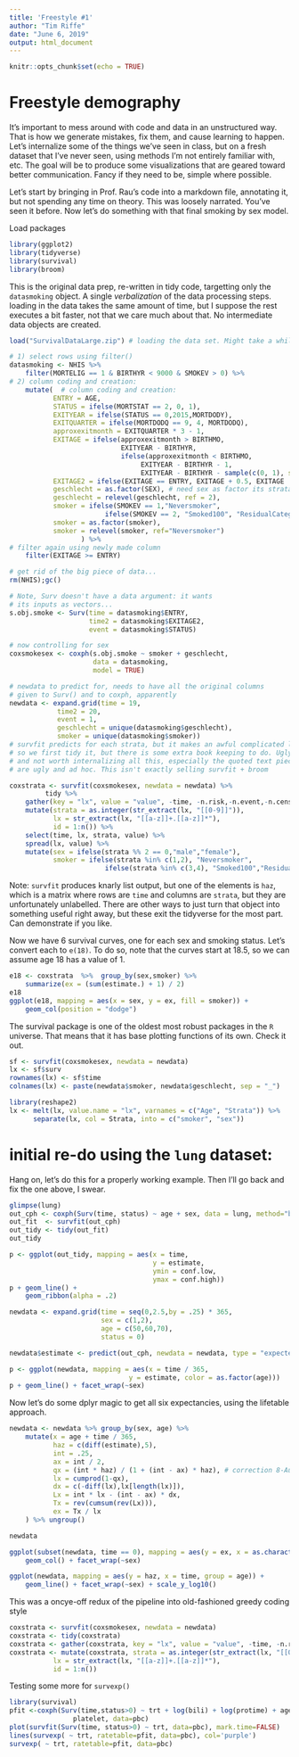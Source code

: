 ```yaml
---
title: 'Freestyle #1'
author: "Tim Riffe"
date: "June 6, 2019"
output: html_document
---
```


```r
knitr::opts_chunk$set(echo = TRUE)
```

# Freestyle demography

It's important to mess around with code and data in an unstructured way. That is how we generate mistakes, fix them, and cause learning to happen. Let's internalize some of the things we've seen in class, but on a fresh dataset that I've never seen, using methods I'm not entirely familiar with, etc. The goal will be to produce some visualizations that are geared toward better communication. Fancy if they need to be, simple where possible. 

Let's start by bringing in Prof. Rau's code into a markdown file, annotating it, but not spending any time on theory. This was loosely narrated. You've seen it before. Now let's do something with that final smoking by sex model.

Load packages
```r
library(ggplot2)
library(tidyverse)
library(survival)
library(broom)
```

This is the original data prep, re-written in tidy code, targetting only the `datasmoking` object. A single *verbalization* of the data processing steps. loading in the data takes the same amount of time, but I suppose the rest executes a bit faster, not that we care much about that. No intermediate data objects are created.
```r
load("SurvivalDataLarge.zip") # loading the data set. Might take a while...

# 1) select rows using filter()
datasmoking <- NHIS %>% 
	filter(MORTELIG == 1 & BIRTHYR < 9000 & SMOKEV > 0) %>%
# 2) column coding and creation:
	mutate(  # column coding and creation:
           ENTRY = AGE,
		   STATUS = ifelse(MORTSTAT == 2, 0, 1),
		   EXITYEAR = ifelse(STATUS == 0,2015,MORTDODY),
		   EXITQUARTER = ifelse(MORTDODQ == 9, 4, MORTDODQ),
		   approxexitmonth = EXITQUARTER * 3 - 1,
		   EXITAGE = ifelse(approxexitmonth > BIRTHMO,
				  			EXITYEAR - BIRTHYR,
				  			ifelse(approxexitmonth < BIRTHMO,
				  				 EXITYEAR - BIRTHYR - 1,
				  				 EXITYEAR - BIRTHYR - sample(c(0, 1), size = 1))),
		   EXITAGE2 = ifelse(EXITAGE == ENTRY, EXITAGE + 0.5, EXITAGE  ),
		   geschlecht = as.factor(SEX), # need sex as factor its strata
		   geschlecht = relevel(geschlecht, ref = 2),
		   smoker = ifelse(SMOKEV == 1,"Neversmoker",
		   				ifelse(SMOKEV == 2, "Smoked100", "ResidualCategory")),
		   smoker = as.factor(smoker),
		   smoker = relevel(smoker, ref="Neversmoker")
				  ) %>%
# filter again using newly made column
	filter(EXITAGE >= ENTRY)

# get rid of the big piece of data...
rm(NHIS);gc()

# Note, Surv doesn't have a data argument: it wants
# its inputs as vectors...
s.obj.smoke <- Surv(time = datasmoking$ENTRY, 
					time2 = datasmoking$EXITAGE2, 
					event = datasmoking$STATUS)

# now controlling for sex
coxsmokesex <- coxph(s.obj.smoke ~ smoker + geschlecht, 
					 data = datasmoking,
					 model = TRUE)

# newdata to predict for, needs to have all the original columns
# given to Surv() and to coxph, apparently
newdata <- expand.grid(time = 19,
			time2 = 20,
			event = 1,
			geschlecht = unique(datasmoking$geschlecht),
			smoker = unique(datasmoking$smoker)) 
# survfit predicts for each strata, but it makes an awful complicated list,
# so we first tidy it, but there is some extra book keeping to do. Ugly ugly code
# and not worth internalizing all this, especially the quoted text pieces, which
# are ugly and ad hoc. This isn't exactly selling survfit + broom

coxstrata <- survfit(coxsmokesex, newdata = newdata) %>%
	     tidy %>% 
	gather(key = "lx", value = "value", -time, -n.risk,-n.event,-n.censor) %>% 
	mutate(strata = as.integer(str_extract(lx, "[[0-9]]")),
		   lx = str_extract(lx, "[[a-z]]+.[[a-z]]*"),
		   id = 1:n()) %>%
	select(time, lx, strata, value) %>%
	spread(lx, value) %>%
	mutate(sex = ifelse(strata %% 2 == 0,"male","female"),
		   smoker = ifelse(strata %in% c(1,2), "Neversmoker",
		   				ifelse(strata %in% c(3,4), "Smoked100","Residual")))

```
Note: `survfit` produces knarly list output, but one of the elements is `haz`, which is a matrix where rows are `time` and columns are `strata`, but they are unfortunately unlabelled. There are other ways to just turn that object into something useful right away, but these exit the tidyverse for the most part. Can demonstrate if you like.



Now we have 6 survival curves, one for each sex and smoking status. Let's convert each to `e(18)`. To do so, note that the curves start at 18.5, so we can assume age 18 has a value of 1.
```r
e18 <- coxstrata  %>%  group_by(sex,smoker) %>% 
	summarize(ex = (sum(estimate.) + 1) / 2)
e18
ggplot(e18, mapping = aes(x = sex, y = ex, fill = smoker)) +
	geom_col(position = "dodge") 
```

The survival package is one of the oldest most robust packages in the `R` universe. That means that it has base plotting functions of its own. Check it out.
```r
sf <- survfit(coxsmokesex, newdata = newdata)
lx <- sf$surv
rownames(lx) <- sf$time
colnames(lx) <- paste(newdata$smoker, newdata$geschlecht, sep = "_")

library(reshape2)
lx <- melt(lx, value.name = "lx", varnames = c("Age", "Strata")) %>% 
      separate(lx, col = Strata, into = c("smoker", "sex"))

```

# initial re-do using the `lung` dataset:
Hang on, let's do this for a properly working example. Then I'll go back and fix the one above, I swear.
```r
glimpse(lung)
out_cph <- coxph(Surv(time, status) ~ age + sex, data = lung, method="breslow", model=TRUE)
out_fit  <- survfit(out_cph)
out_tidy <- tidy(out_fit)
out_tidy

p <- ggplot(out_tidy, mapping = aes(x = time, 
									y = estimate, 
									ymin = conf.low, 
									ymax = conf.high))
p + geom_line() + 
	geom_ribbon(alpha = .2)

newdata <- expand.grid(time = seq(0,2.5,by = .25) * 365,
					   sex = c(1,2),
					   age = c(50,60,70),
					   status = 0)

newdata$estimate <- predict(out_cph, newdata = newdata, type = "expected")

p <- ggplot(newdata, mapping = aes(x = time / 365,
							  y = estimate, color = as.factor(age)))
p + geom_line() + facet_wrap(~sex)
```

Now let's do some dplyr magic to get all six expectancies, using the lifetable approach.

```r
newdata <- newdata %>% group_by(sex, age) %>%
	mutate(x = age + time / 365,
		   haz = c(diff(estimate),5),
		   int = .25,
		   ax = int / 2,
		   qx = (int * haz) / (1 + (int - ax) * haz), # correction 8-Aug
		   lx = cumprod(1-qx),
		   dx = c(-diff(lx),lx[length(lx)]),
		   Lx = int * lx - (int - ax) * dx,
		   Tx = rev(cumsum(rev(Lx))),
		   ex = Tx / lx
	) %>% ungroup()

newdata

ggplot(subset(newdata, time == 0), mapping = aes(y = ex, x = as.character(age))) +
	geom_col() + facet_wrap(~sex)

ggplot(newdata, mapping = aes(y = haz, x = time, group = age)) +
	geom_line() + facet_wrap(~sex) + scale_y_log10()

```

This was a oncye-off redux of the pipeline into old-fashioned greedy coding style
```r
coxstrata <- survfit(coxsmokesex, newdata = newdata)
coxstrata <- tidy(coxstrata)
coxstrata <- gather(coxstrata, key = "lx", value = "value", -time, -n.risk,-n.event,-n.censor)
coxstrata <- mutate(coxstrata, strata = as.integer(str_extract(lx, "[[0-9]]")),
		   lx = str_extract(lx, "[[a-z]]+.[[a-z]]*"),
		   id = 1:n())

```



Testing some more for `survexp()`

```r
library(survival)
pfit <-coxph(Surv(time,status>0) ~ trt + log(bili) + log(protime) + age +
                platelet, data=pbc)
plot(survfit(Surv(time, status>0) ~ trt, data=pbc), mark.time=FALSE)
lines(survexp( ~ trt, ratetable=pfit, data=pbc), col='purple')
survexp( ~ trt, ratetable=pfit, data=pbc)
```